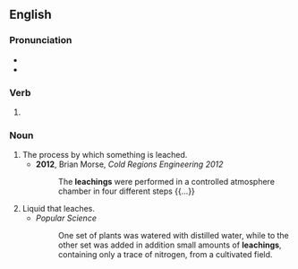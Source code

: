 ==English==

===Pronunciation===
* {{IPA|/ˈliːtʃɪŋ/|lang=en}}
* {{rhymes|iːtʃɪŋ|lang=en}}

===Verb===
{{head|en|present participle}}

# {{present participle of|leach|lang=en|nocat=1}}

===Noun===
{{en-noun}}

# The process by which something is leached.
#* '''2012''', Brian Morse, ''Cold Regions Engineering 2012''
#*: The '''leachings''' were performed in a controlled atmosphere chamber in four different steps {{...}}
# Liquid that leaches.
#* ''Popular Science''
#*: One set of plants was watered with distilled water, while to the other set was added in addition small amounts of '''leachings''', containing only a trace of nitrogen, from a cultivated field.